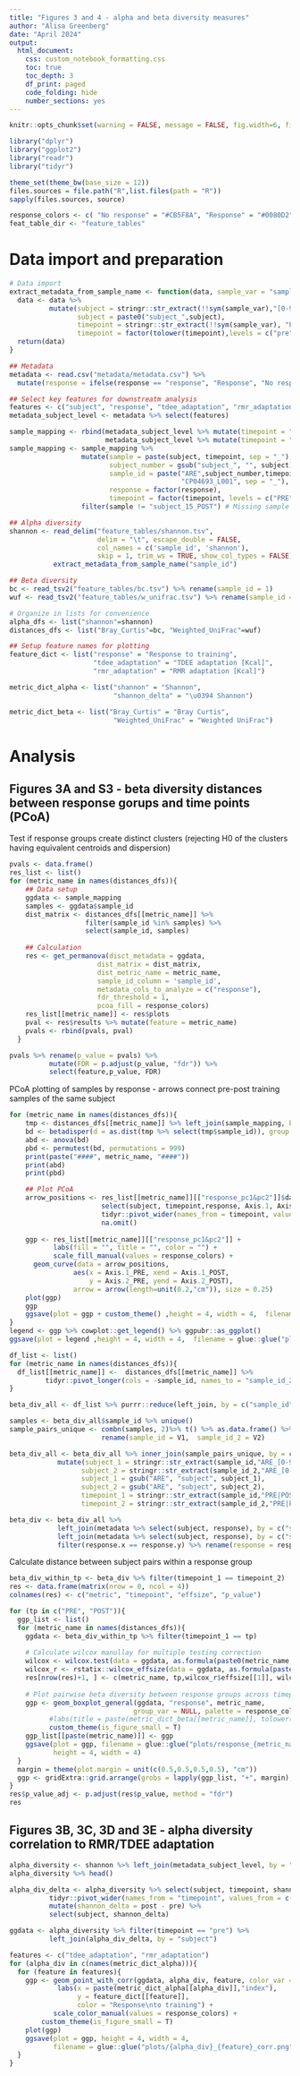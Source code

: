 ```yaml
---
title: "Figures 3 and 4 - alpha and beta diversity measures"
author: "Alisa Greenberg"
date: "April 2024"
output:
  html_document:
    css: custom_notebook_formatting.css
    toc: true
    toc_depth: 3
    df_print: paged
    code_folding: hide
    number_sections: yes
---
```


```r
knitr::opts_chunk$set(warning = FALSE, message = FALSE, fig.width=6, fig.height=4) 
```

```r
library("dplyr")
library("ggplot2")
library("readr")
library("tidyr")

theme_set(theme_bw(base_size = 12))
files.sources = file.path("R",list.files(path = "R"))
sapply(files.sources, source)

response_colors <- c( "No response" = "#CB5F8A", "Response" = "#0080D2")
feat_table_dir <- "feature_tables"
```

# Data import and preparation
```r
# Data import
extract_metadata_from_sample_name <- function(data, sample_var = "sample"){
  data <- data %>% 
          mutate(subject = stringr::str_extract(!!sym(sample_var),"[0-9]+"),
                 subject = paste0("subject_",subject),
                 timepoint = stringr::str_extract(!!sym(sample_var), "PRE|POST"),
                 timepoint = factor(tolower(timepoint),levels = c("pre", "post")))
  return(data)
}
```

```r
## Metadata
metadata <- read.csv("metadata/metadata.csv") %>% 
  mutate(response = ifelse(response == "response", "Response", "No response"))
```

```r
## Select key features for downstreatm analysis
features <- c("subject", "response", "tdee_adaptation", "rmr_adaptation")
metadata_subject_level <- metadata %>% select(features)
```

```r
sample_mapping <- rbind(metadata_subject_level %>% mutate(timepoint = "PRE"),
                        metadata_subject_level %>% mutate(timepoint = "POST"))
sample_mapping <- sample_mapping %>%
                  mutate(sample = paste(subject, timepoint, sep = "_"),
                         subject_number = gsub("subject_", "", subject),
                         sample_id = paste("ARE",subject_number,timepoint,
                                           "CP04693_L001", sep = "_"),
                         response = factor(response),
                         timepoint = factor(timepoint, levels = c("PRE","POST"))) %>%
                  filter(sample != "subject_15_POST") # Missing sample
```


```r
## Alpha diversity 
shannon <- read_delim("feature_tables/shannon.tsv", 
                      delim = "\t", escape_double = FALSE, 
                      col_names = c('sample_id', 'shannon'), 
                      skip = 1, trim_ws = TRUE, show_col_types = FALSE) %>% 
           extract_metadata_from_sample_name("sample_id")

## Beta diversity
bc <- read_tsv2("feature_tables/bc.tsv") %>% rename(sample_id = 1)
wuf <- read_tsv2("feature_tables/w_unifrac.tsv") %>% rename(sample_id = 1)

# Organize in lists for convenience
alpha_dfs <- list("shannon"=shannon)
distances_dfs <- list("Bray_Curtis"=bc, "Weighted_UniFrac"=wuf)
```

```r
## Setup feature names for plotting
feature_dict <- list("response" = "Response to training",
                     "tdee_adaptation" = "TDEE adaptation [Kcal]",
                     "rmr_adaptation" = "RMR adaptation [Kcal]")

metric_dict_alpha <- list("shannon" = "Shannon",
                          "shannon_delta" = "\u0394 Shannon")

metric_dict_beta <- list("Bray_Curtis" = "Bray Curtis",
                          "Weighted_UniFrac" = "Weighted UniFrac")
```

# Analysis 
## Figures 3A and S3 - beta diversity distances between response gorups and time points (PCoA)
Test if response groups create distinct clusters (rejecting H0 of the clusters having equivalent centroids and dispersion)

```r
pvals <- data.frame()
res_list <- list()
for (metric_name in names(distances_dfs)){
    ## Data setup
    ggdata <- sample_mapping
    samples <- ggdata$sample_id
    dist_matrix <- distances_dfs[[metric_name]] %>% 
                   filter(sample_id %in% samples) %>%
                   select(sample_id, samples)
    
    ## Calculation
    res <- get_permanova(disct_metadata = ggdata,  
                      dist_matrix = dist_matrix,
                      dist_metric_name = metric_name,
                      sample_id_column = 'sample_id', 
                      metadata_cols_to_analyze = c("response"),
                      fdr_threshold = 1,
                      pcoa_fill = response_colors) 
    res_list[[metric_name]] <- res$plots
    pval <- res$results %>% mutate(feature = metric_name)
    pvals <- rbind(pvals, pval)
  }
```



```r
pvals %>% rename(p_value = pvals) %>% 
          mutate(FDR = p.adjust(p_value, "fdr")) %>% 
          select(feature,p_value, FDR)
```

PCoA plotting of samples by response - arrows connect pre-post training samples of the same subject
```r
for (metric_name in names(distances_dfs)){
    tmp <- distances_dfs[[metric_name]] %>% left_join(sample_mapping, by = "sample_id")
    bd <- betadisper(d = as.dist(tmp %>% select(tmp$sample_id)), group = unname(tmp$response), bias.adjust = TRUE)
    abd <- anova(bd)
    pbd <- permutest(bd, permutations = 999)
    print(paste("####", metric_name, "####"))
    print(abd)
    print(pbd)

    ## Plot PCoA
    arrow_positions <- res_list[[metric_name]][["response_pc1&pc2"]]$data %>% 
                       select(subject, timepoint,response, Axis.1, Axis.2) %>% 
                       tidyr::pivot_wider(names_from = timepoint, values_from = c(Axis.1, Axis.2)) %>% 
                       na.omit()
    
    ggp <- res_list[[metric_name]][["response_pc1&pc2"]] + 
           labs(fill = "", title = "", color = "") + 
           scale_fill_manual(values = response_colors) + 
      geom_curve(data = arrow_positions, 
                aes(x = Axis.1_PRE, xend = Axis.1_POST,
                    y = Axis.2_PRE, yend = Axis.2_POST),
                arrow = arrow(length=unit(0.2,"cm")), size = 0.25) 
    plot(ggp)
    ggp
    ggsave(plot = ggp + custom_theme() ,height = 4, width = 4,  filename = glue::glue("plots/pcoa_{metric_name}.png"))
}
legend <- ggp %>% cowplot::get_legend() %>% ggpubr::as_ggplot()
ggsave(plot = legend ,height = 4, width = 4,  filename = glue::glue("plots/pcoa_legend.png"))
```

```r
df_list <- list()
for (metric_name in names(distances_dfs)){
  df_list[[metric_name]] <-  distances_dfs[[metric_name]] %>% 
         tidyr::pivot_longer(cols = -sample_id, names_to = "sample_id_2", values_to = metric_name) 
}
```

```r
beta_div_all <- df_list %>% purrr::reduce(left_join, by = c("sample_id", "sample_id_2"))

samples <- beta_div_all$sample_id %>% unique()
sample_pairs_unique <- combn(samples, 2)%>% t() %>% as.data.frame() %>% 
                       rename(sample_id = V1,  sample_id_2 = V2)

beta_div_all <- beta_div_all %>% inner_join(sample_pairs_unique, by = c("sample_id", "sample_id_2")) %>% 
            mutate(subject_1 = stringr::str_extract(sample_id,"ARE_[0-9]*" ),
                  subject_2 = stringr::str_extract(sample_id_2,"ARE_[0-9]*"),
                  subject_1 = gsub("ARE", "subject", subject_1),
                  subject_2 = gsub("ARE", "subject", subject_2),
                  timepoint_1 = stringr::str_extract(sample_id,"PRE|POST"),
                  timepoint_2 = stringr::str_extract(sample_id_2,"PRE|POST"))

beta_div <- beta_div_all %>% 
            left_join(metadata %>% select(subject, response), by = c("subject_1" = "subject")) %>% 
            left_join(metadata %>% select(subject, response), by = c("subject_2" = "subject")) %>% 
            filter(response.x == response.y) %>% rename(response = response.x)
```

Calculate distance between subject pairs within a response group
```r
beta_div_within_tp <- beta_div %>% filter(timepoint_1 == timepoint_2)
res <- data.frame(matrix(nrow = 0, ncol = 4))
colnames(res) <- c("metric", "timepoint", "effsize", "p_value")

for (tp in c("PRE", "POST")){
  ggp_list <- list()
  for (metric_name in names(distances_dfs)){
    ggdata <- beta_div_within_tp %>% filter(timepoint_1 == tp)
    
    # Calculate wilcox manullay for multiple testing correction
    wilcox <- wilcox.test(data = ggdata, as.formula(paste0(metric_name,"~response")), paired = F)
    wilcox_r <- rstatix::wilcox_effsize(data = ggdata, as.formula(paste0(metric_name,"~response")),paired = F )
    res[nrow(res)+1, ] <- c(metric_name, tp,wilcox_r$effsize[[1]], wilcox$p.value)
    
    # Plot pairwise beta diversity between response groups across timepoint and beta diversity metrics
    ggp <- geom_boxplot_general(ggdata, "response", metric_name,
                               group_var = NULL, palette = response_colors) +
          #labs(title = paste(metric_dict_beta[[metric_name]], tolower(tp), "training")) +
          custom_theme(is_figure_small = T)
    ggp_list[[paste(metric_name)]] <- ggp
    ggsave(plot = ggp, filename = glue::glue("plots/response_{metric_name}_{tp}_training.png"),
           height = 4, width = 4)
  }
  margin = theme(plot.margin = unit(c(0.5,0.5,0.5,0.5), "cm"))
  ggp <- gridExtra::grid.arrange(grobs = lapply(ggp_list, "+", margin), ncol = 2)
}
res$p_value_adj <- p.adjust(res$p_value, method = "fdr")
res
```

## Figures 3B, 3C, 3D and 3E - alpha diversity correlation to RMR/TDEE adaptation
```r
alpha_diversity <- shannon %>% left_join(metadata_subject_level, by = "subject")
alpha_diversity %>% head()
```

```r
alpha_div_delta <- alpha_diversity %>% select(subject, timepoint, shannon) %>% 
          tidyr::pivot_wider(names_from = "timepoint", values_from = c("shannon")) %>% 
          mutate(shannon_delta = post - pre) %>% 
          select(subject, shannon_delta)
```

```r
ggdata <- alpha_diversity %>% filter(timepoint == "pre") %>% 
          left_join(alpha_div_delta, by = "subject")
```

```r
features <- c("tdee_adaptation", "rmr_adaptation")
for (alpha_div in c(names(metric_dict_alpha))){
  for (feature in features){
    ggp <- geom_point_with_corr(ggdata, alpha_div, feature, color_var = "response") + 
            labs(x = paste(metric_dict_alpha[[alpha_div]],"index"),
                 y = feature_dict[[feature]],
                 color = "Response\nto training") + 
           scale_color_manual(values = response_colors) +
        custom_theme(is_figure_small = T)
    plot(ggp)
    ggsave(plot = ggp, height = 4, width = 4,
           filename = glue::glue("plots/{alpha_div}_{feature}_corr.png"))
  }
}
```

